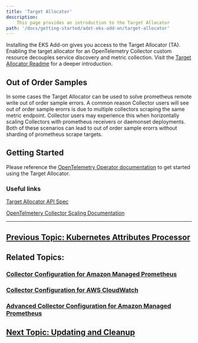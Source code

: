 ```yaml
---
title: 'Target Allocator'
description:
    This page provides an introduction to the Target Allocator
path: '/docs/getting-started/adot-eks-add-on/target-allocator'
---
```


Installing the EKS Add-on gives you access to the Target Allocator (TA). Enabling the target allocator for an
OpenTelemetry Collector custom resource decouples service discovery and metric collection. Visit the [Target Allocator Readme](https://github.com/open-telemetry/opentelemetry-operator/blob/main/cmd/otel-allocator/README.md)
for a deeper introduction. 

## Out of Order Samples

In some cases the Target Allocator can be used to solve prometheus remote write out of order sample errors. A common
reason Collector users will see out of order sample erorrs is due to multiple collectors scraping the same metric
endpoint. Collector users may experience this when horizontally scaling Collectors with prometheus 
receivers or daemonset deployments. Both of these scenarios can lead to out of order sample erorrs without sharding
of prometheus scrape targets.

## Getting Started

Please reference the [OpenTelemetry Operator documentation](https://github.com/open-telemetry/opentelemetry-operator/tree/main#target-allocator) 
to get started using the Target Allocator. 

### Useful links

[Target Allocator API Spec](https://github.com/open-telemetry/opentelemetry-operator/blob/main/docs/api.md#opentelemetrycollectorspectargetallocator)

[OpenTelmetery Collector Scaling Documentation](https://opentelemetry.io/docs/collector/scaling/)

--- 
## [Previous Topic: Kubernetes Attributes Processor](/docs/getting-started/adot-eks-add-on/k8s-attr-processor)

## Related Topics:

### [Collector Configuration for Amazon Managed Prometheus](/docs/getting-started/adot-eks-add-on/config-amp)

### [Collector Configuration for AWS CloudWatch](/docs/getting-started/adot-eks-add-on/config-cloudwatch)

### [Advanced Collector Configuration for Amazon Managed Prometheus](/docs/getting-started/adot-eks-add-on/config-advanced)

## [Next Topic: Updating and Cleanup](/docs/getting-started/adot-eks-add-on/update-and-cleanup)
